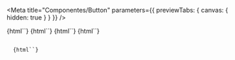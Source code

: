 


<Meta
  title="Componentes/Button"
  parameters={{ previewTabs: { canvas: { hidden: true } } }}
/>

<Story name="Visão geral" height="0">
  {html``}
</Story>

<General />

<Story name="Tipos" height="0">
  {html``}
</Story>

<Types />

<Story name="Acessibilidade" height="0">
  {html``}
</Story>

<Accessibility />

<Story name="Desenvolvimento" height="0">
  {html``}
</Story>

<Code />

<Story name="Propriedades customizáveis" height="0">
  {html``}
</Story>

<CustomProperties />

